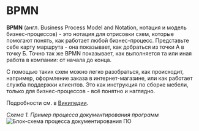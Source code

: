 # BPMN

**BPMN** (англ. Business Process Model and Notation, нотация и модель бизнес-процессов) - это нотация для отрисовки схем, которые помогают понять, как работает любой бизнес-процесс. Представьте себе карту маршрута - она показывает, как добраться из точки А в точку Б. Точно так же BPMN показывает, как выполняется та или иная работа в компании: от начала до конца.

С помощью таких схем можно легко разобраться, как происходит, например, оформление заказа в интернет-магазине, или как работает служба поддержки клиентов. Это как инструкция по сборке мебели, только для бизнес-процессов - всё понятно и наглядно.

Подробности см. в [Википедии](https://ru.wikipedia.org/wiki/BPMN).

*Схема 1. Пример процесса документирования программ*
![Блок-схема процесса документирования ПО](../../../images/diagrams/diagram-001.jpg)
